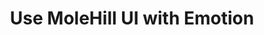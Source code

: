 ---
title: "Use MoleHill UI with Emotion"
description: "Setting up MoleHill UI with Emotion."
tool: Emotion
---